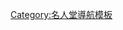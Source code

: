 {{Navbox
| name = 美国伟人名人堂
| title = [[美国伟人名人堂]]
| state = {{{state|autocollapse}}}
| listclass = hlist
| above =
| list1 =
* [[约翰·亚当斯]]
* [[约翰·昆西·亚当斯]]
* [[珍·亞當斯]]
* [[路易·阿加西]]
* [[苏珊·安东尼]]
* [[约翰·詹姆斯·奥杜邦]]
* [[乔治·班克罗夫特]]
* [[克拉拉·巴頓]]
* [[亨利·沃德·比徹]]
* [[亚历山大·格拉汉姆·贝尔]]
* [[丹尼爾·布恩]]
* [[埃德溫·布斯]]
* [[路易斯·布蘭迪斯]]
* [[菲利普斯·布魯克斯]]
* [[威廉·庫倫·布萊恩特]]
* [[路德·伯班克]]
* [[安德鲁·卡内基]]
* [[喬治·華盛頓·卡弗]]
* [[威廉·埃勒里·钱宁]]
* [[魯弗斯·喬特]]
* [[亨利·克莱]]
* [[格罗弗·克利夫兰]]
* [[詹姆斯·菲尼莫尔·库珀]]
* [[彼德·庫珀]]
* [[夏洛特·庫什曼]]
* [[詹姆斯·伊茲]]
* [[托马斯·爱迪生]]
* [[喬納森·愛德華茲]]
* [[拉尔夫·沃尔多·爱默生]]
* [[戴维·法拉格特]]
* [[史蒂芬·福斯特]]
* [[本傑明·富蘭克林]]
* [[罗伯特·富尔顿]]
* [[乔赛亚·威拉德·吉布斯]]
* [[威廉·戈爾加斯]]
* [[尤利西斯·格兰特]]
* [[亞薩格雷|亞薩·格雷]]
* [[亚历山大·汉密尔顿]]
* [[纳撒尼尔·霍桑]]
* [[約瑟·亨利]]
* [[帕特里克·亨利]]
* [[老奥利弗·温德尔·霍姆斯]]
* [[小奥利弗·温德尔·霍姆斯]]
* [[馬克·霍普金斯 (教育家)|馬克·霍普金斯]]
* [[埃利亞斯·豪]]
* [[華盛頓·歐文]]
* [[安德鲁·杰克逊]]
* [[石牆傑克森|湯瑪斯·傑克森]]
* [[托马斯·杰斐逊]]
* [[约翰·保罗·琼斯]]
* [[詹姆斯·肯特 (法學家)|詹姆斯·肯特]]
* [[西德尼·拉尼爾]]
* [[羅伯特·E·李|羅伯特·李]]
* [[亚伯拉罕·林肯]]
* [[亨利·華茲華斯·朗費羅]]
* [[詹姆斯·羅素·洛厄爾]]
* [[瑪麗·梅森·萊昂]]
* [[爱德华·麦克道威尔]]
* [[詹姆斯·麦迪逊]]
* [[贺拉斯·曼]]
* [[约翰·马歇尔]]
* [[馬修·方丹·莫里]]
* [[阿尔伯特·迈克耳孙]]
* [[瑪麗亞·米切爾]]
* [[詹姆斯·门罗]]
* [[萨缪尔·摩尔斯]]
* [[威廉·莫顿]]
* [[约翰·莫特利]]
* [[西蒙·紐康]]
* [[托马斯·潘恩]]
* [[愛麗絲·弗里曼·帕爾默]]
* [[弗朗西斯·帕克曼]]
* [[乔治·皮博迪]]
* [[威廉·佩恩]]
* [[爱伦·坡]]
* [[華特·里德]]
* [[富兰克林·德拉诺·罗斯福]]
* [[西奥多·罗斯福]]
* [[奧古斯都·聖高登斯]]
* [[威廉·特库姆塞·舍曼]]
* [[約翰·菲利普·蘇沙]]
* [[約瑟夫·斯多利]]
* [[哈里特·伊丽莎白·比彻·斯托]]
* [[吉尔伯特·斯图尔特]]
* [[西爾瓦努斯·塞耶]]
* [[亨利·戴维·梭罗]]
* [[马克·吐温]]
* [[莉蓮·沃德]]
* [[布克·華盛頓]]
* [[乔治·华盛顿]]
* [[丹尼尔·韦伯斯特]]
* [[乔治·威斯汀豪斯]]
* [[詹姆斯·惠斯勒]]
* [[沃尔特·惠特曼]]
* [[伊莱·惠特尼]]
* [[約翰·格林里夫·惠蒂埃]]
* [[艾瑪·威拉德]]
* [[法蘭西斯·威拉德]]
* [[罗杰·威廉姆斯]]
* [[伍德罗·威尔逊]]
* [[莱特兄弟|奧維爾·萊特]]
* [[莱特兄弟|威爾伯·萊特]]
}}<noinclude>
[[Category:美國偉人名人堂| ]]
[[Category:名人堂導航模板]]
</noinclude>